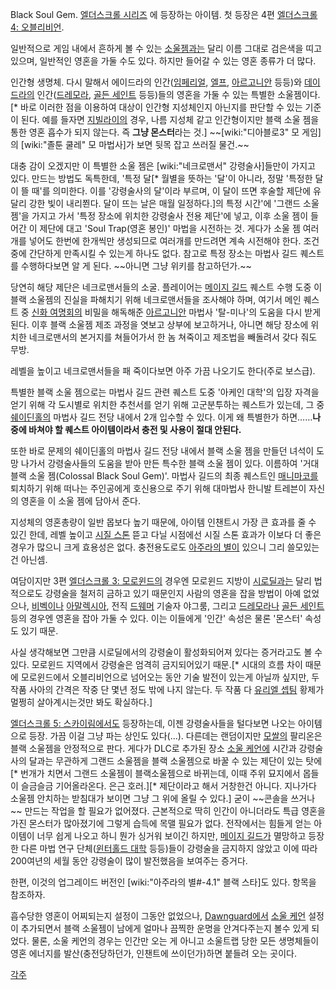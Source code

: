 Black Soul Gem. [[엘더스크롤 시리즈]] 에 등장하는 아이템. 첫 등장은 4편 [[엘더스크롤 4: 오블리비언]]. 

일반적으로 게임 내에서 흔하게 볼 수 있는 [[소울젬]]과는 달리 이름 그대로 검은색을 띠고 있으며, 일반적인 영혼을 가둘 수도 있다. 하지만 들어갈 수 있는 영혼 종류가 더 많다.

인간형 생명체. 다시 말해서 에이드라의 인간([[임페리얼]], [[엘프]], [[아르고니안]] 등등)와 [[데이드라]]의 인간([[드레모라]], [[골든 세인트]] 등등)들의 영혼을 가둘 수 있는 특별한 소울젬이다.[* 바로 이러한 점을 이용하여 대상이 인간형 지성체인지 아닌지를 판단할 수 있는 기준이 된다. 예를 들자면 [[지빌라이]]의 경우, 나름 지성체 같고 인간형이지만 블랙 소울 젬을 통한 영혼 흡수가 되지 않는다. 즉 '''그냥 몬스터'''라는 것.] ~~[wiki:"디아블로3" 모 게임]의 [wiki:"졸툰 쿨레" 모 마법사]가 보면 뒷목 잡고 쓰러질 물건.~~

대충 감이 오겠지만 이 특별한 소울 젬은 [wiki:"네크로맨서" 강령술사]들만이 가지고 있다. 만드는 방법도 독특한데, '특정 달[* 월별을 뜻하는 '달'이 아니라, 정말 '특정한 달이 뜰 때'를 의미한다. 이를 '강령술사의 달'이라 부르며, 이 달이 뜨면 후술할 제단에 유달리 강한 빛이 내리쬔다. 달이 뜨는 날은 매월 일정하다.]의 특정 시간'에 '그랜드 소울 젬'을 가지고 가서 '특정 장소에 위치한 강령술사 전용 제단'에 넣고, 이후 소울 젬이 들어간 이 제단에 대고 'Soul Trap(영혼 봉인)' 마법을 시전하는 것. 게다가 소울 젬 여러개를 넣어도 한번에 한개씩만 생성되므로 여러개를 만드려면 계속 시전해야 한다. 조건중에 간단하게 만족시킬 수 있는게 하나도 없다. 참고로 특정 장소는 마법사 길드 퀘스트를 수행하다보면 알 게 된다. ~~아니면 그냥 위키를 참고하던가.~~

당연히 해당 제단은 네크로맨서들의 소굴. 플레이어는 [[메이지 길드]] 퀘스트 수행 도중 이 블랙 소울젬의 진실을 파해치기 위해  네크로맨서들을 조사해야 하며, 여기서 메인 퀘스트 중 [[신화 여명회]]의 비밀을 해독해준 [[아르고니안]] 마법사 '탈-미나'의 도움을 다시 받게 된다. 이후 블랙 소울젬 제조 과정을 엿보고 상부에 보고하거나, 아니면 해당 장소에 위치한 네크로맨서의 본거지를 쳐들어가서 한 놈 쳐죽이고 제조법을 빼돌려서 갖다 줘도 무방.

레벨을 높이고 네크로맨서들을 패 죽이다보면 아주 가끔 나오기도 한다(주로 보스급).

특별한 블랙 소울 젬으로는 마법사 길드 관련 퀘스트 도중 '아케인 대학'의 입장 자격을 얻기 위해 각 도시별로 위치한 추천서를 얻기 위해 고군분투하는 퀘스트가 있는데, 그 중 [[쉐이딘홀]]의 마법사 길드 전당 내에서 2개 입수할 수 있다. 이게 왜 특별한가 하면……'''나중에 바쳐야 할 퀘스트 아이템이라서 충전 및 사용이 절대 안된다.''' 

또한 바로 문제의 쉐이딘홀의 마법사 길드 전당 내에서 블랙 소울 젬을 만들던 녀석이 도망 나가서 강령술사들의 도움을 받아 만든 특수한 블랙 소울 젬이 있다. 이름하여 '거대 블랙 소울 젬(Colossal Black Soul Gem)'. 마법사 길드의 최종 퀘스트인 [[매니마코]]를 퇴치하기 위해 떠나는 주인공에게 호신용으로 주기 위해 대마법사 한니발 트레븐이 자신의 영혼을 이 소울 젬에 담아서 준다. 

지성체의 영혼총량이 일반 몹보다 높기 때문에, 아이템 인챈트시 가장 큰 효과를 줄 수 있긴 한데, 레벨 높이고 [[시질 스톤]] 뜯고 다닐 시점에선 시질 스톤 효과가 이보다 더 좋은 경우가 많으니 크게 효용성은 없다. 충전용도로도 [[아주라의 별]]이 있으니 그리 쓸모있는 건 아닌셈.

여담이지만 3편 [[엘더스크롤 3: 모로윈드]]의 경우엔 모로윈드 지방이 [[시로딜]]과는 달리 법적으로도 강령술을 철저히 금하고 있기 때문인지 사람의 영혼을 잡을 방법이 아예 없었으나, [[비벡]]이나 [[아말렉시아]], 전직 [[드웨머]] 기술자 야그룸, 그리고 [[드레모라]]나 [[골든 세인트]] 등의 경우엔 영혼을 잡아 가둘 수 있다. 이는 이들에게 '인간' 속성은 물론 '몬스터' 속성도 있기 때문.

사실 생각해보면 그만큼 시로딜에서의 강령술이 활성화되어져 있다는 증거라고도 볼 수 있다. 모로윈드 지역에서 강령술은 엄격히 금지되어있기 때문.[* 시대의 흐름 차이 때문에 모로윈드에서 오블리비언으로 넘어오는 동안 기술 발전이 있는게 아닐까 싶지만, 두 작품 사아의 간격은 작중 단 몇년 정도 밖에 나지 않는다. 두 작품 다 [[유리엘 셉팀]] 황제가 멀쩡히 살아계시는것만 봐도 확실하다.]

[[엘더스크롤 5: 스카이림]]에서도 등장하는데, 이젠 강령술사들을 털다보면 나오는 아이템으로 등장. 가끔 이걸 그냥 파는 상인도 있다(...). 다른데는 랜덤이지만 [[모쌀]]의 팔리온은 블랙 소울젬을 안정적으로 판다. 게다가 DLC로 추가된 장소 [[소울 케언]]에 시간과 강령술사의 달과는 무관하게 그랜드 소울젬을 블랙 소울젬으로 바꿀 수 있는 제단이 있는 탓에[* 번개가 치면서 그랜드 소울젬이 블랙소울젬으로 바뀌는데, 이때 주위 묘지에서 몹들이 슬금슬금 기어올라온다. 은근 호러.][* 제단이라고 해서 거창한건 아니다. 지나가다 소울젬 안치하는 받침대가 보이면 그냥 그 위에 올릴 수 있다.] 굳이 ~~콘솔을 쓰거나~~ 만드는 작업을 할 필요가 없어졌다. 근본적으로 딱히 인간이 아니더라도 특급 영혼을 가진 몬스터가 많아졌기에 그렇게 습득에 목맬 필요가 없다. 전작에서는 힘들게 얻는 아이템이 너무 쉽게 나오고 하니 뭔가 싱거워 보이긴 하지만, [[메이지 길드]]가 멸망하고 등장한 다른 마법 연구 단체([[윈터홀드 대학]] 등등)들이 강령술을 금지하지 않았고 이에 따라 200여년의 세월 동안 강령술이 많이 발전했음을 보여주는 증거다. 

한편, 이것의 업그레이드 버전인 [wiki:"아주라의 별#-4.1" 블랙 스타]도 있다. 항목을 참조하자.

흡수당한 영혼이 어찌되는지 설정이 그동안 없었으나, [[Dawnguard]]에서 [[소울 케언]] 설정이 추가되면서 블랙 소울젬이 남에게 얼마나 끔찍한 운명을 안겨다주는지 볼수 있게 되었다. 물론, 소울 케언의 경우는 인간만 오는 게 아니고 소울트랩 당한 모든 생명체들이 영혼 에너지를 발산(충전당하던가, 인챈트에 쓰이던가)하면 붙들려 오는 곳이다. 

[[각주]] 
